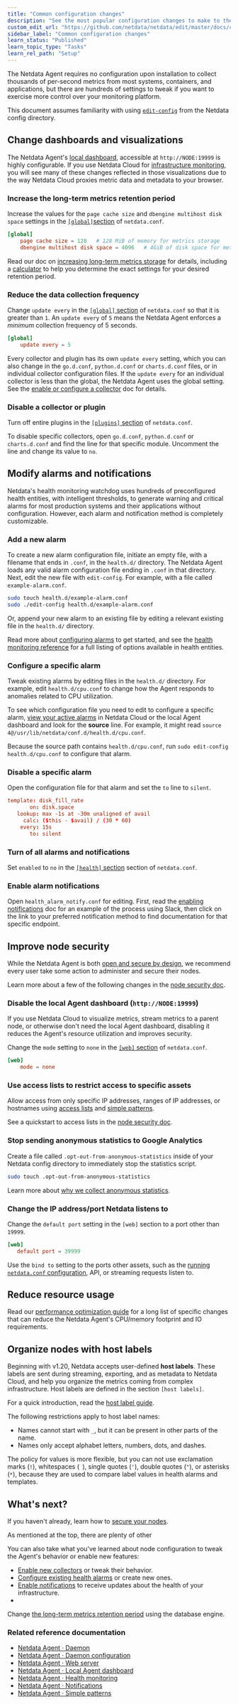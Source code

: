 ```yaml
---
title: "Common configuration changes"
description: "See the most popular configuration changes to make to the Netdata Agent, including longer metrics retention, reduce sampling, and more."
custom_edit_url: "https://github.com/netdata/netdata/edit/master/docs/configure/common-changes.md"
sidebar_label: "Common configuration changes"
learn_status: "Published"
learn_topic_type: "Tasks"
learn_rel_path: "Setup"
---
```



The Netdata Agent requires no configuration upon installation to collect thousands of per-second metrics from most
systems, containers, and applications, but there are hundreds of settings to tweak if you want to exercise more control
over your monitoring platform.

This document assumes familiarity with
using [`edit-config`](/docs/nightly/setup/setup) from the Netdata config
directory.

## Change dashboards and visualizations

The Netdata Agent's [local dashboard](/docs/nightly/references/local-agent-dashboard), accessible
at `http://NODE:19999` is highly configurable. If
you use Netdata Cloud
for [infrastructure monitoring](/docs/nightly/getting-started/monitor-your-infrastructure), you
will see many of these
changes reflected in those visualizations due to the way Netdata Cloud proxies metric data and metadata to your browser.

### Increase the long-term metrics retention period

Increase the values for the `page cache size` and `dbengine multihost disk space` settings in
the [`[global]`section](/docs/nightly/references/configuration/daemon#global-section-options)
of `netdata.conf`.

```conf
[global]
    page cache size = 128   # 128 MiB of memory for metrics storage
    dbengine multihost disk space = 4096   # 4GiB of disk space for metrics storage
```

Read our doc
on [increasing long-term metrics storage](/docs/nightly/setup/change-how-long-netdata-stores-metrics)
for details, including a
[calculator](/docs/nightly/setup/change-how-long-netdata-stores-metrics#calculate-the-system-resources-ram-disk-space-needed-to-store-metrics)
to help you determine the exact settings for your desired retention period.

### Reduce the data collection frequency

Change `update every` in
the [`[global]` section](/docs/nightly/references/configuration/daemon#global-section-options)
of `netdata.conf` so
that it is greater than `1`. An `update every` of `5` means the Netdata Agent enforces a _minimum_ collection frequency
of 5 seconds.

```conf
[global]
    update every = 5
```

Every collector and plugin has its own `update every` setting, which you can also change in the `go.d.conf`,
`python.d.conf` or `charts.d.conf` files, or in individual collector configuration files. If the `update
every` for an individual collector is less than the global, the Netdata Agent uses the global setting. See
the [enable or configure a collector](https://github.com/netdata/netdata/blob/master/docs/collect/enable-configure.md)
doc for details.

### Disable a collector or plugin

Turn off entire plugins in
the [`[plugins]` section](/docs/nightly/references/configuration/daemon#plugins-section-options)
of
`netdata.conf`.

To disable specific collectors, open `go.d.conf`, `python.d.conf` or `charts.d.conf` and find the line
for that specific module. Uncomment the line and change its value to `no`.

## Modify alarms and notifications

Netdata's health monitoring watchdog uses hundreds of preconfigured health entities, with intelligent thresholds, to
generate warning and critical alarms for most production systems and their applications without configuration. However,
each alarm and notification method is completely customizable.

### Add a new alarm

To create a new alarm configuration file, initiate an empty file, with a filename that ends in `.conf`, in the
`health.d/` directory. The Netdata Agent loads any valid alarm configuration file ending in `.conf` in that directory.
Next, edit the new file with `edit-config`. For example, with a file called `example-alarm.conf`.

```bash
sudo touch health.d/example-alarm.conf
sudo ./edit-config health.d/example-alarm.conf
```

Or, append your new alarm to an existing file by editing a relevant existing file in the `health.d/` directory.

Read more about [configuring alarms](/docs/nightly/setup/configure-health-alarms) to
get started, and see
the [health monitoring reference](/docs/nightly/operations/alerts/health) for a full listing
of options available in health entities.

### Configure a specific alarm

Tweak existing alarms by editing files in the `health.d/` directory. For example, edit `health.d/cpu.conf` to change how
the Agent responds to anomalies related to CPU utilization.

To see which configuration file you need to edit to configure a specific
alarm, [view your active alarms](/docs/nightly/operations/alerts/view-active-health-alarms) in
Netdata Cloud or the local Agent dashboard and look for the **source** line. For example, it might
read `source  4@/usr/lib/netdata/conf.d/health.d/cpu.conf`.

Because the source path contains `health.d/cpu.conf`, run `sudo edit-config health.d/cpu.conf` to configure that alarm.

### Disable a specific alarm

Open the configuration file for that alarm and set the `to` line to `silent`.

```conf
template: disk_fill_rate
       on: disk.space
   lookup: max -1s at -30m unaligned of avail
     calc: ($this - $avail) / (30 * 60)
    every: 15s
       to: silent
```

### Turn of all alarms and notifications

Set `enabled` to `no` in
the [`[health]` section](/docs/nightly/references/configuration/daemon#health-section-options)
section of
`netdata.conf`.

### Enable alarm notifications

Open `health_alarm_notify.conf` for editing. First, read the [enabling
notifications](https://github.com/netdata/netdata/blob/master/docs/monitor/enable-notifications.md#netdata-agent) doc
for an example of the process using Slack, then
click on the link to your preferred notification method to find documentation for that specific endpoint.

## Improve node security

While the Netdata Agent is both [open and secure by design](https://www.netdata.cloud/blog/netdata-agent-dashboard/), we
recommend every user take some action to administer and secure their nodes.

Learn more about a few of the following changes in
the [node security doc](/docs/nightly/setup/secure-your-nodes).

### Disable the local Agent dashboard (`http://NODE:19999`)

If you use Netdata Cloud to visualize metrics, stream metrics to a parent node, or otherwise don't need the local Agent
dashboard, disabling it reduces the Agent's resource utilization and improves security.

Change the `mode` setting to `none` in
the [`[web]` section](/docs/nightly/references/configuration/web-server#configuration)
of `netdata.conf`.

```conf
[web]
    mode = none
```

### Use access lists to restrict access to specific assets

Allow access from only specific IP addresses, ranges of IP addresses, or hostnames
using [access lists](/docs/nightly/references/configuration/web-server#access-lists)
and [simple patterns](/docs/nightly/developers/libnetdata/simple-patterns).

See a quickstart to access lists in the [node security
doc](https://github.com/netdata/netdata/blob/master/docs/configure/secure-nodes.md#restrict-access-to-the-local-dashboard).

### Stop sending anonymous statistics to Google Analytics

Create a file called `.opt-out-from-anonymous-statistics` inside of your Netdata config directory to immediately stop
the statistics script.

```bash
sudo touch .opt-out-from-anonymous-statistics
```

Learn more
about [why we collect anonymous statistics](/docs/nightly/references/anonymous-statistics).

### Change the IP address/port Netdata listens to

Change the `default port` setting in the `[web]` section to a port other than `19999`.

```conf
[web]
   default port = 39999
```

Use the `bind to` setting to the ports other assets, such as
the [running `netdata.conf` configuration](/docs/nightly/setup/setup#see-an-agents-running-configuration),
API, or streaming requests listen to.

## Reduce resource usage

Read
our [performance optimization guide](/docs/nightly/guides/how-to-optimize-the-netdata-agent-s-performance)
for a long list of specific changes
that can reduce the Netdata Agent's CPU/memory footprint and IO requirements.

## Organize nodes with host labels

Beginning with v1.20, Netdata accepts user-defined **host labels**. These labels are sent during streaming, exporting,
and as metadata to Netdata Cloud, and help you organize the metrics coming from complex infrastructure. Host labels are
defined in the section `[host labels]`.

For a quick introduction, read
the [host label guide](/docs/nightly/guides/use-host-labels-to-organize-systems-metrics-and-alarms).

The following restrictions apply to host label names:

- Names cannot start with `_`, but it can be present in other parts of the name.
- Names only accept alphabet letters, numbers, dots, and dashes.

The policy for values is more flexible, but you can not use exclamation marks (`!`), whitespaces (` `), single quotes
(`'`), double quotes (`"`), or asterisks (`*`), because they are used to compare label values in health alarms and
templates.

## What's next?

If you haven't already, learn how
to [secure your nodes](/docs/nightly/setup/secure-your-nodes).

As mentioned at the top, there are plenty of other

You can also take what you've learned about node configuration to tweak the Agent's behavior or enable new features:

- [Enable new collectors](https://github.com/netdata/netdata/blob/master/docs/collect/enable-configure.md) or tweak
  their behavior.
- [Configure existing health alarms](/docs/nightly/setup/configure-health-alarms) or
  create new ones.
- [Enable notifications](/docs/nightly/setup/enable-alarm-notifications) to receive
  updates about the health of your
  infrastructure.
-

Change [the long-term metrics retention period](/docs/nightly/setup/change-how-long-netdata-stores-metrics)
using the database engine.

### Related reference documentation

- [Netdata Agent · Daemon](/docs/nightly/concepts/health-monitoring)
- [Netdata Agent · Daemon configuration](/docs/nightly/references/configuration/daemon)
- [Netdata Agent · Web server](/docs/nightly/references/configuration/web-server)
- [Netdata Agent · Local Agent dashboard](/docs/nightly/references/local-agent-dashboard)
- [Netdata Agent · Health monitoring](/docs/nightly/operations/alerts/health)
- [Netdata Agent · Notifications](/docs/nightly/operations/alerts/notifications-reference)
- [Netdata Agent · Simple patterns](/docs/nightly/developers/libnetdata/simple-patterns)

